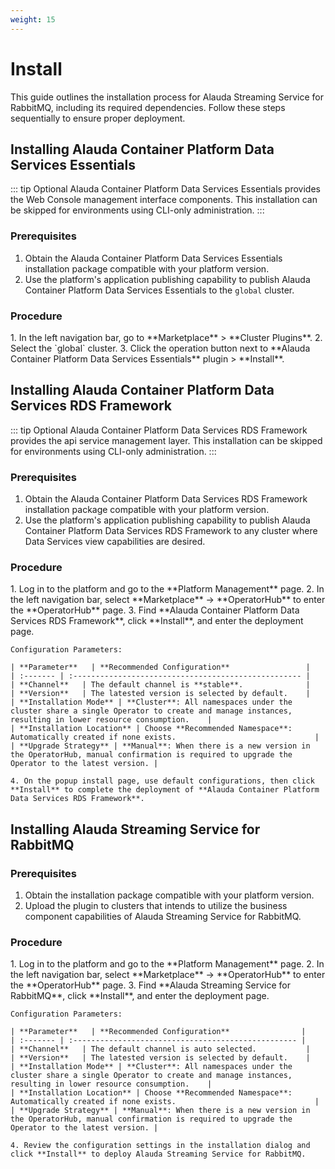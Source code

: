 ```yaml
---
weight: 15
---
```


# Install

This guide outlines the installation process for Alauda Streaming Service for RabbitMQ, including its required dependencies. Follow these steps sequentially to ensure proper deployment.

## Installing Alauda Container Platform Data Services Essentials

::: tip Optional
Alauda Container Platform Data Services Essentials provides the Web Console management interface components. This installation can be skipped for environments using CLI-only administration.
:::

### Prerequisites

1. Obtain the Alauda Container Platform Data Services Essentials installation package compatible with your platform version.
2. Use the platform's application publishing capability to publish Alauda Container Platform Data Services Essentials to the `global` cluster.

### Procedure

<Tabs>
  <Tab label="Web Console">
    1. In the left navigation bar, go to **Marketplace** > **Cluster Plugins**.
    2. Select the `global` cluster.
    3. Click the operation button next to **Alauda Container Platform Data Services Essentials** plugin > **Install**.
  </Tab>
</Tabs>

## Installing Alauda Container Platform Data Services RDS Framework

::: tip Optional
Alauda Container Platform Data Services RDS Framework provides the api service management layer. This installation can be skipped for environments using CLI-only administration.
:::

### Prerequisites

1. Obtain the Alauda Container Platform Data Services RDS Framework installation package compatible with your platform version.
2. Use the platform's application publishing capability to publish Alauda Container Platform Data Services RDS Framework to any cluster where Data Services view capabilities are desired.

### Procedure

<Tabs>
  <Tab label="Web Console">
    1. Log in to the platform and go to the **Platform Management** page.
    2. In the left navigation bar, select **Marketplace** -> **OperatorHub** to enter the **OperatorHub** page.
    3. Find **Alauda Container Platform Data Services RDS Framework**, click **Install**, and enter the deployment page.

    Configuration Parameters:

    | **Parameter**   | **Recommended Configuration**                 |
    | :------- | :--------------------------------------------------- |
    | **Channel**   | The default channel is **stable**.              |
    | **Version**   | The latested version is selected by default.    |
    | **Installation Mode** | **Cluster**: All namespaces under the cluster share a single Operator to create and manage instances, resulting in lower resource consumption.    |
    | **Installation Location** | Choose **Recommended Namespace**: Automatically created if none exists.                               |
    | **Upgrade Strategy** | **Manual**: When there is a new version in the OperatorHub, manual confirmation is required to upgrade the Operator to the latest version. |

    4. On the popup install page, use default configurations, then click **Install** to complete the deployment of **Alauda Container Platform Data Services RDS Framework**.
  </Tab>
</Tabs>

## Installing Alauda Streaming Service for RabbitMQ

### Prerequisites

1. Obtain the installation package compatible with your platform version.
2. Upload the plugin to clusters that intends to utilize the business component capabilities of Alauda Streaming Service for RabbitMQ.

### Procedure

<Tabs>
  <Tab label="Web Console">
    1. Log in to the platform and go to the **Platform Management** page.
    2. In the left navigation bar, select **Marketplace** -> **OperatorHub** to enter the **OperatorHub** page.
    3. Find **Alauda Streaming Service for RabbitMQ**, click **Install**, and enter the deployment page.

    Configuration Parameters:

    | **Parameter**   | **Recommended Configuration**                |
    | :------- | :-------------------------------------------------- |
    | **Channel**   | The default channel is auto selected.           |
    | **Version**   | The latested version is selected by default.    |
    | **Installation Mode** | **Cluster**: All namespaces under the cluster share a single Operator to create and manage instances, resulting in lower resource consumption.    |
    | **Installation Location** | Choose **Recommended Namespace**: Automatically created if none exists.                               |
    | **Upgrade Strategy** | **Manual**: When there is a new version in the OperatorHub, manual confirmation is required to upgrade the Operator to the latest version. |

    4. Review the configuration settings in the installation dialog and click **Install** to deploy Alauda Streaming Service for RabbitMQ.
  </Tab>
</Tabs>
